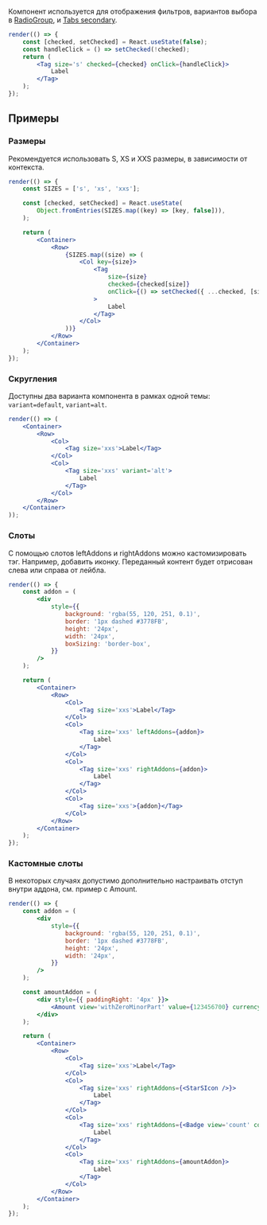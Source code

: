 
Компонент используется для отображения фильтров,
вариантов выбора в [RadioGroup](/docs/компоненты-контролы-radiogroup--radio-group),
и [Tabs secondary](/docs/компоненты-прочие-компоненты-tabs--tabs).

```jsx live
render(() => {
    const [checked, setChecked] = React.useState(false);
    const handleClick = () => setChecked(!checked);
    return (
        <Tag size='s' checked={checked} onClick={handleClick}>
            Label
        </Tag>
    );
});
```

## Примеры

### Размеры

Рекомендуется использовать S, XS и XXS размеры, в зависимости от контекста.

```jsx live
render(() => {
    const SIZES = ['s', 'xs', 'xxs'];

    const [checked, setChecked] = React.useState(
        Object.fromEntries(SIZES.map((key) => [key, false])),
    );

    return (
        <Container>
            <Row>
                {SIZES.map((size) => (
                    <Col key={size}>
                        <Tag
                            size={size}
                            checked={checked[size]}
                            onClick={() => setChecked({ ...checked, [size]: !checked[size] })}
                        >
                            Label
                        </Tag>
                    </Col>
                ))}
            </Row>
        </Container>
    );
});
```

### Скругления

Доступны два варианта компонента в рамках одной темы: `variant=default`, `variant=alt`.

```jsx live
render(() => (
    <Container>
        <Row>
            <Col>
                <Tag size='xxs'>Label</Tag>
            </Col>
            <Col>
                <Tag size='xxs' variant='alt'>
                    Label
                </Tag>
            </Col>
        </Row>
    </Container>
));
```

### Слоты

С помощью слотов leftAddons и rightAddons можно кастомизировать тэг. Например, добавить иконку.
Переданный контент будет отрисован слева или справа от лейбла.

```jsx live
render(() => {
    const addon = (
        <div
            style={{
                background: 'rgba(55, 120, 251, 0.1)',
                border: '1px dashed #3778FB',
                height: '24px',
                width: '24px',
                boxSizing: 'border-box',
            }}
        />
    );

    return (
        <Container>
            <Row>
                <Col>
                    <Tag size='xxs'>Label</Tag>
                </Col>
                <Col>
                    <Tag size='xxs' leftAddons={addon}>
                        Label
                    </Tag>
                </Col>
                <Col>
                    <Tag size='xxs' rightAddons={addon}>
                        Label
                    </Tag>
                </Col>
                <Col>
                    <Tag size='xxs'>{addon}</Tag>
                </Col>
            </Row>
        </Container>
    );
});
```

### Кастомные слоты

В некоторых случаях допустимо дополнительно настраивать отступ внутри аддона, см. пример с Amount.

```jsx live
render(() => {
    const addon = (
        <div
            style={{
                background: 'rgba(55, 120, 251, 0.1)',
                border: '1px dashed #3778FB',
                height: '24px',
                width: '24px',
            }}
        />
    );

    const amountAddon = (
        <div style={{ paddingRight: '4px' }}>
            <Amount view='withZeroMinorPart' value={123456700} currency='RUR' minority={100} />
        </div>
    );

    return (
        <Container>
            <Row>
                <Col>
                    <Tag size='xxs'>Label</Tag>
                </Col>
                <Col>
                    <Tag size='xxs' rightAddons={<StarSIcon />}>
                        Label
                    </Tag>
                </Col>
                <Col>
                    <Tag size='xxs' rightAddons={<Badge view='count' content={1} />}>
                        Label
                    </Tag>
                </Col>
                <Col>
                    <Tag size='xxs' rightAddons={amountAddon}>
                        Label
                    </Tag>
                </Col>
            </Row>
        </Container>
    );
});
```
